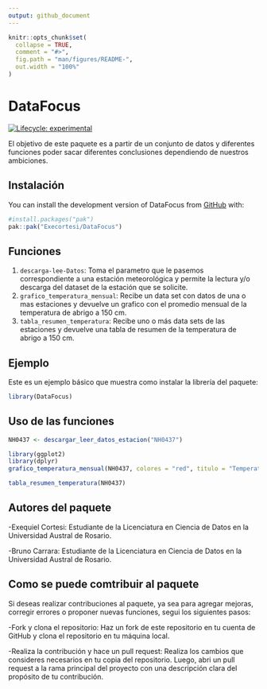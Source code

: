 ```yaml
---
output: github_document
---
```


<!-- README.md is generated from README.Rmd. Please edit that file -->

```r
knitr::opts_chunk$set(
  collapse = TRUE,
  comment = "#>",
  fig.path = "man/figures/README-",
  out.width = "100%"
)
```

# DataFocus

<!-- badges: start -->

[![Lifecycle: experimental](https://img.shields.io/badge/lifecycle-experimental-orange.svg)](https://lifecycle.r-lib.org/articles/stages.html#experimental)
<!-- badges: end -->

El objetivo de este paquete es a partir de un conjunto de datos y diferentes funciones poder sacar diferentes conclusiones dependiendo de nuestros ambiciones.

## Instalación

You can install the development version of DataFocus from [GitHub](https://github.com/) with:

```r
#install.packages("pak")
pak::pak("Execortesi/DataFocus")
```

## Funciones

  1. `descarga-lee-Datos`: Toma el parametro que le pasemos correspondiente a una estación meteorológica y permite la lectura y/o descarga del dataset de la estación que se solicite.
  2. `grafico_temperatura_mensual`: Recibe un data set con datos de una o mas estaciones y devuelve un grafico con el promedio mensual de la temperatura de abrigo a 150 cm.
  3. `tabla_resumen_temperatura`: Recibe uno o más data sets de las estaciones y devuelve una tabla de resumen de la temperatura de abrigo a 150 cm.

## Ejemplo
Este es un ejemplo básico que muestra como instalar la librería del paquete:

```r
library(DataFocus)
```

## Uso de las funciones

```r
NH0437 <- descargar_leer_datos_estacion("NH0437")
```
```r
library(ggplot2)
library(dplyr)
grafico_temperatura_mensual(NH0437, colores = "red", titulo = "Temperatura")
```
```r
tabla_resumen_temperatura(NH0437)
```
## Autores del paquete

  -Exequiel Cortesi: Estudiante de la Licenciatura en Ciencia de Datos en la Universidad Austral de Rosario.
  
  -Bruno Carrara: Estudiante de la Licenciatura en Ciencia de Datos en la Universidad Austral de Rosario.

## Como se puede comtribuir al paquete

Si deseas realizar contribuciones al paquete, ya sea para agregar mejoras, corregir errores o proponer nuevas funciones, segui los siguientes pasos:

  -Fork y clona el repositorio: Haz un fork de este repositorio en tu cuenta de GitHub y clona el repositorio en tu máquina local.

  -Realiza la contribución y hace un pull request: Realiza los cambios que consideres necesarios en tu copia del repositorio. Luego, abri un pull request a la rama principal del proyecto con una descripción clara del propósito de tu contribución.

